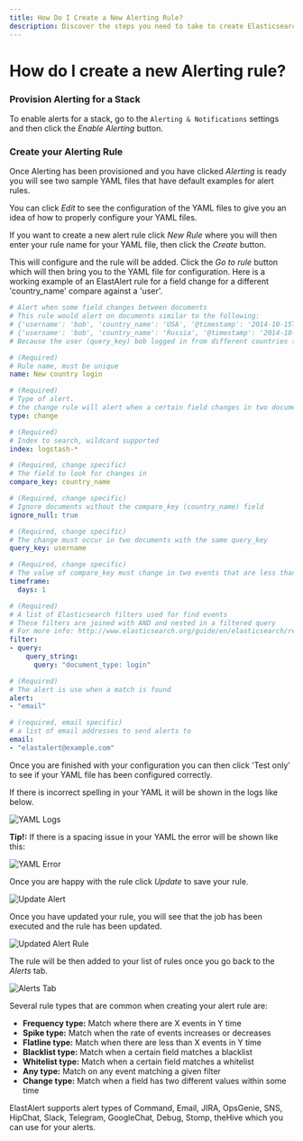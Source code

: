 ```yaml
---
title: How Do I Create a New Alerting Rule?
description: Discover the steps you need to take to create Elasticsearch alert rules in this help article from Logit.io.
---
```


# How do I create a new Alerting rule?

### Provision Alerting for a Stack
To enable alerts for a stack, go to the `Alerting & Notifications` settings and then click the _Enable Alerting_ button.

### Create your Alerting Rule
Once Alerting has been provisioned and you have clicked *Alerting* is ready you will see two sample YAML files that have default examples for alert rules.

You can click *Edit* to see the configuration of the YAML files to give you an idea of how to properly configure your YAML files.

If you want to create a new alert rule click *New Rule* where you will then enter your rule name for your YAML file, then click the *Create* button.

This will configure and the rule will be added. Click the *Go to rule* button which will then bring you to the YAML file for configuration. Here is a working example of an ElastAlert rule for a field change for a different 'country_name' compare against a 'user'.
```yaml
# Alert when some field changes between documents
# This rule would alert on documents similar to the following:
# {'username': 'bob', 'country_name': 'USA', '@timestamp': '2014-10-15T00:00:00'}
# {'username': 'bob', 'country_name': 'Russia', '@timestamp': '2014-10-15T05:00:00'}
# Because the user (query_key) bob logged in from different countries (compare_key) in the same day (timeframe)

# (Required)
# Rule name, must be unique
name: New country login

# (Required)
# Type of alert.
# the change rule will alert when a certain field changes in two documents within a timeframe
type: change

# (Required)
# Index to search, wildcard supported
index: logstash-*

# (Required, change specific)
# The field to look for changes in
compare_key: country_name

# (Required, change specific)
# Ignore documents without the compare_key (country_name) field
ignore_null: true

# (Required, change specific)
# The change must occur in two documents with the same query_key
query_key: username

# (Required, change specific)
# The value of compare_key must change in two events that are less than timeframe apart to trigger an alert
timeframe:
  days: 1

# (Required)
# A list of Elasticsearch filters used for find events
# These filters are joined with AND and nested in a filtered query
# For more info: http://www.elasticsearch.org/guide/en/elasticsearch/reference/current/query-dsl.html
filter:
- query:
    query_string:
      query: "document_type: login"

# (Required)
# The alert is use when a match is found
alert:
- "email"

# (required, email specific)
# a list of email addresses to send alerts to
email:
- "elastalert@example.com"
```
Once you are finished with your configuration you can then click 'Test only' to see if your YAML file has been configured correctly.

If there is incorrect spelling in your YAML it will be shown in the logs like below.

![YAML Logs](@/images/help/log-management/alerting/yaml-logs.png)

**Tip!:** If there is a spacing issue in your YAML the error will be shown like this:

![YAML Error](@/images/help/log-management/alerting/yaml-error.png)

Once you are happy with the rule click *Update* to save your rule.

![Update Alert](@/images/help/log-management/alerting/update-alert.png)

Once you have updated your rule, you will see that the job has been executed and the rule has been updated.

![Updated Alert Rule](@/images/help/log-management/alerting/updated-alert-rule.png)

The rule will be then added to your list of rules once you go back to the *Alerts* tab.

![Alerts Tab](@/images/help/log-management/alerting/alerts-rule-tab.png)

Several rule types that are common when creating your alert rule are:
- **Frequency type:** Match where there are X events in Y time
- **Spike type:** Match when the rate of events increases or decreases
- **Flatline type:** Match when there are less than X events in Y time
- **Blacklist type:** Match when a certain field matches a blacklist
- **Whitelist type:** Match when a certain field matches a whitelist
- **Any type:** Match on any event matching a given filter
- **Change type:** Match when a field has two different values within some time
 
ElastAlert supports alert types of Command, Email, JIRA, OpsGenie, SNS, HipChat, Slack, Telegram, GoogleChat, Debug, Stomp, theHive which you can use for your alerts.